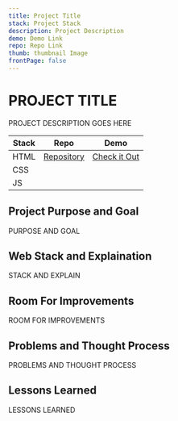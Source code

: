 ```yaml
---
title: Project Title
stack: Project Stack
description: Project Description
demo: Demo Link
repo: Repo Link
thumb: thumbnail Image
frontPage: false
---
```



<ProjectHeader>

# PROJECT TITLE

PROJECT DESCRIPTION GOES HERE

| Stack | Repo                                                         | Demo                                                        |
| ----- | ------------------------------------------------------------ | ----------------------------------------------------------- |
| HTML  | [Repository](https://github.com/IAmJohnOconnell/weather-app) | [Check it Out](https://weatherapp-iamjoconnell.netlify.app) |
| CSS   |                                                              |                                                             |
| JS    |                                                              |                                                             |

</ProjectHeader>

<ImgContainer>
	<GatsbyImage alt='IMAGE ALT TEXT' image={getImage(props.image)} />
</ImgContainer>

<ProjectDetailFlexContainer>

<ProjectSection>

## Project Purpose and Goal

PURPOSE AND GOAL

</ProjectSection>

<ProjectSection>

## Web Stack and Explaination

STACK AND EXPLAIN

</ProjectSection>

<ProjectSection>

## Room For Improvements

ROOM FOR IMPROVEMENTS

</ProjectSection>

<ProjectSection>

## Problems and Thought Process

PROBLEMS AND THOUGHT PROCESS

</ProjectSection>

</ProjectDetailFlexContainer>

<LessonsLearned>

## Lessons Learned

LESSONS LEARNED

</LessonsLearned>
